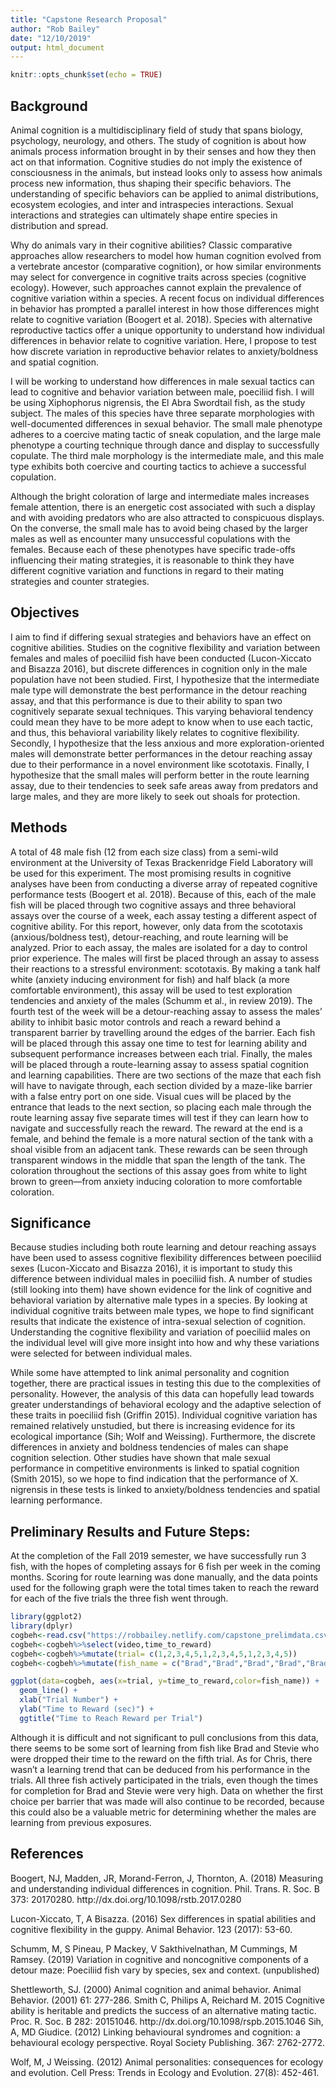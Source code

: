 ```yaml
---
title: "Capstone Research Proposal"
author: "Rob Bailey"
date: "12/10/2019"
output: html_document
---
```


```r
knitr::opts_chunk$set(echo = TRUE)
```

## Background

  Animal cognition is a multidisciplinary field of study that spans biology, psychology, neurology, and others. The study of cognition is about how animals process information brought in by their senses and how they then act on that information. Cognitive studies do not imply the existence of consciousness in the animals, but instead looks only to assess how animals process new information, thus shaping their specific behaviors. The understanding of specific behaviors can be applied to animal distributions, ecosystem ecologies, and inter and intraspecies interactions. Sexual interactions and strategies can ultimately shape entire species in distribution and spread. 
  
  Why do animals vary in their cognitive abilities?  Classic comparative approaches allow researchers to model how human cognition evolved from a vertebrate ancestor (comparative cognition), or how similar environments may select for convergence in cognitive traits across species (cognitive ecology). However, such approaches cannot explain the prevalence of cognitive variation within a species. A recent focus on individual differences in behavior has prompted a parallel interest in how those differences might relate to cognitive variation (Boogert et al. 2018). Species with alternative reproductive tactics offer a unique opportunity to understand how individual differences in behavior relate to cognitive variation. Here, I propose to test how discrete variation in reproductive behavior relates to anxiety/boldness and spatial cognition.

  I will be working to understand how differences in male sexual tactics can lead to cognitive and behavior variation between male, poeciliid fish. I will be using Xiphophorus nigrensis, the El Abra Swordtail fish, as the study subject. The males of this species have three separate morphologies with well-documented differences in sexual behavior. The small male phenotype adheres to a coercive mating tactic of sneak copulation, and the large male phenotype a courting technique through dance and display to successfully copulate. The third male morphology is the intermediate male, and this male type exhibits both coercive and courting tactics to achieve a successful copulation.

  Although the bright coloration of large and intermediate males increases female attention, there is an energetic cost associated with such a display and with avoiding predators who are also attracted to conspicuous displays. On the converse, the small male has to avoid being chased by the larger males as well as encounter many unsuccessful copulations with the females. Because each of these phenotypes have specific trade-offs influencing their mating strategies, it is reasonable to think they have different cognitive variation and functions in regard to their mating strategies and counter strategies. 
	
## Objectives

I aim to find if differing sexual strategies and behaviors have an effect on cognitive abilities. Studies on the cognitive flexibility and variation between females and males of poeciliid fish have been conducted (Lucon-Xiccato and Bisazza 2016), but discrete differences in cognition only in the male population have not been studied. First, I hypothesize that the intermediate male type will demonstrate the best performance in the detour reaching assay, and that this performance is due to their ability to span two cognitively separate sexual techniques. This varying behavioral tendency could mean they have to be more adept to know when to use each tactic, and thus, this behavioral variability likely relates to cognitive flexibility. Secondly, I hypothesize that the less anxious and more exploration-oriented males will demonstrate better performances in the detour reaching assay due to their performance in a novel environment like scototaxis. Finally, I hypothesize that the small males will perform better in the route learning assay, due to their tendencies to seek safe areas away from predators and large males, and they are more likely to seek out shoals for protection.

## Methods

A total of 48 male fish (12 from each size class) from a semi-wild environment at the University of Texas Brackenridge Field Laboratory will be used for this experiment. The most promising results in cognitive analyses have been from conducting a diverse array of repeated cognitive performance tests (Boogert et al. 2018). Because of this, each of the male fish will be placed through two cognitive assays and three behavioral assays over the course of a week, each assay testing a different aspect of cognitive ability. For this report, however, only data from the scototaxis (anxious/boldness test), detour-reaching, and route learning will be analyzed. Prior to each assay, the males are isolated for a day to control prior experience. The males will first be placed through an assay to assess their reactions to a stressful environment: scototaxis. By making a tank half white (anxiety inducing environment for fish) and half black (a more comfortable environment), this assay will be used to test exploration tendencies and anxiety of the males (Schumm et al., in review 2019). The fourth test of the week will be a detour-reaching assay to assess the males’ ability to inhibit basic motor controls and reach a reward behind a transparent barrier by travelling around the edges of the barrier. Each fish will be placed through this assay one time to test for learning ability and subsequent performance increases between each trial. Finally, the males will be placed through a route-learning assay to assess spatial cognition and learning capabilities. There are two sections of the maze that each fish will have to navigate through, each section divided by a maze-like barrier with a false entry port on one side. Visual cues will be placed by the entrance that leads to the next section, so placing each male through the route learning assay five separate times will test if they can learn how to navigate and successfully reach the reward. The reward at the end is a female, and behind the female is a more natural section of the tank with a shoal visible from an adjacent tank. These rewards can be seen through transparent windows in the middle that span the length of the tank. The coloration throughout the sections of this assay goes from white to light brown to green—from anxiety inducing coloration to more comfortable coloration. 

## Significance

Because studies including both route learning and detour reaching assays have been used to assess cognitive flexibility differences between poeciliid sexes (Lucon-Xiccato and Bisazza 2016), it is important to study this difference between individual males in poeciliid fish. A number of studies (still looking into them) have shown evidence for the link of cognitive and behavioral variation by alternative male types in a species. By looking at individual cognitive traits between male types, we hope to find significant results that indicate the existence of intra-sexual selection of cognition. Understanding the cognitive flexibility and variation of poeciliid males on the individual level will give more insight into how and why these variations were selected for between individual males. 

While some have attempted to link animal personality and cognition together, there are practical issues in testing this due to the complexities of personality. However, the analysis of this data can hopefully lead towards greater understandings of behavioral ecology and the adaptive selection of these traits in poeciliid fish (Griffin 2015). Individual cognitive variation has remained relatively unstudied, but there is increasing evidence for its ecological importance (Sih; Wolf and Weissing). Furthermore, the discrete differences in anxiety and boldness tendencies of males can shape cognition selection. Other studies have shown that male sexual performance in competitive environments is linked to spatial cognition (Smith 2015), so we hope to find indication that the performance of X. nigrensis in these tests is linked to anxiety/boldness tendencies and spatial learning performance.

## Preliminary Results and Future Steps:

At the completion of the Fall 2019 semester, we have successfully run 3 fish, with the hopes of completing assays for 6 fish per week in the coming months. Scoring for route learning was done manually, and the data points used for the following graph were the total times taken to reach the reward for each of the five trials the three fish went through.

```r
library(ggplot2)
library(dplyr)
cogbeh<-read.csv("https://robbailey.netlify.com/capstone_prelimdata.csv")
cogbeh<-cogbeh%>%select(video,time_to_reward)
cogbeh<-cogbeh%>%mutate(trial= c(1,2,3,4,5,1,2,3,4,5,1,2,3,4,5))
cogbeh<-cogbeh%>%mutate(fish_name = c("Brad","Brad","Brad","Brad","Brad","Chris","Chris","Chris","Chris","Chris","Stevie","Stevie","Stevie","Stevie","Stevie"))
```

```r
ggplot(data=cogbeh, aes(x=trial, y=time_to_reward,color=fish_name)) +
  geom_line() +
  xlab("Trial Number") +
  ylab("Time to Reward (sec)") +
  ggtitle("Time to Reach Reward per Trial")
```

Although it is difficult and not significant to pull conclusions from this data, there seems to be some sort of learning from fish like Brad and Stevie who were dropped their time to the reward on the fifth trial. As for Chris, there wasn’t a learning trend that can be deduced from his performance in the trials. All three fish actively participated in the trials, even though the times for completion for Brad and Stevie were very high.  Data on whether the first choice per barrier that was made will also continue to be recorded, because this could also be a valuable metric for determining whether the males are learning from previous exposures.

## References

Boogert, NJ, Madden, JR, Morand-Ferron, J, Thornton, A. (2018) Measuring and understanding individual differences in cognition. Phil. Trans. R. Soc. B 373: 20170280. http://dx.doi.org/10.1098/rstb.2017.0280 

Lucon-Xiccato, T, A Bisazza. (2016) Sex differences in spatial abilities and cognitive flexibility in the guppy. Animal Behavior. 123 (2017): 53-60.

Schumm, M, S Pineau, P Mackey, V Sakthivelnathan, M Cummings, M Ramsey. (2019) Variation in cognitive and noncognitive components of a detour maze: Poeciliid fish vary by species, sex and context. (unpublished)

Shettleworth, SJ. (2000) Animal cognition and animal behavior. Animal Behavior. (2001) 61: 277-286.
Smith C, Philips A, Reichard M. 2015 Cognitive ability is heritable and predicts the success of an alternative mating tactic. Proc. R. Soc. B 282: 20151046. http://dx.doi.org/10.1098/rspb.2015.1046
Sih, A, MD Giudice. (2012) Linking behavioural syndromes and cognition: a behavioural ecology perspective. Royal Society Publishing. 367: 2762-2772.

Wolf, M, J Weissing. (2012) Animal personalities: consequences for ecology and evolution. Cell Press: Trends in Ecology and Evolution. 27(8): 452-461.